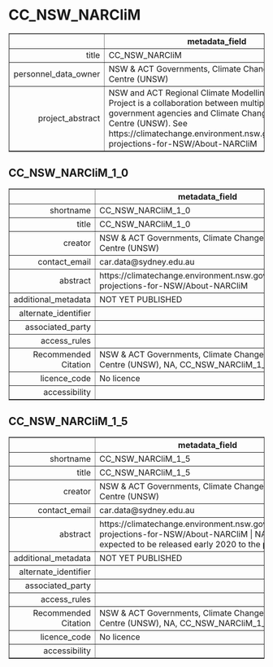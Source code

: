 CC_NSW_NARCliM
===
<!-- html table generated in R 3.6.0 by xtable 1.8-4 package -->
<!-- Fri May 22 19:14:40 2020 -->
<table border=1>
<tr> <th>  </th> <th> metadata_field </th>  </tr>
  <tr> <td align="right"> title </td> <td> CC_NSW_NARCliM </td> </tr>
  <tr> <td align="right"> personnel_data_owner </td> <td> NSW &amp; ACT Governments, Climate Change Research Centre (UNSW) </td> </tr>
  <tr> <td align="right"> project_abstract </td> <td> NSW and ACT Regional Climate Modelling (NARCliM) Project is a collaboration between multiple NSW and ACt government agencies and Climate Change Research Centre (UNSW). See https://climatechange.environment.nsw.gov.au/Climate-projections-for-NSW/About-NARCliM </td> </tr>
   </table>



CC_NSW_NARCliM_1_0
---
<!-- html table generated in R 3.6.0 by xtable 1.8-4 package -->
<!-- Fri May 22 19:14:40 2020 -->
<table border=1>
<tr> <th>  </th> <th> metadata_field </th>  </tr>
  <tr> <td align="right"> shortname </td> <td> CC_NSW_NARCliM_1_0 </td> </tr>
  <tr> <td align="right"> title </td> <td> CC_NSW_NARCliM_1_0 </td> </tr>
  <tr> <td align="right"> creator </td> <td> NSW & ACT Governments, Climate Change Research Centre (UNSW) </td> </tr>
  <tr> <td align="right"> contact_email </td> <td> car.data@sydney.edu.au </td> </tr>
  <tr> <td align="right"> abstract </td> <td> https://climatechange.environment.nsw.gov.au/Climate-projections-for-NSW/About-NARCliM </td> </tr>
  <tr> <td align="right"> additional_metadata </td> <td> NOT YET PUBLISHED </td> </tr>
  <tr> <td align="right"> alternate_identifier </td> <td>  </td> </tr>
  <tr> <td align="right"> associated_party </td> <td>  </td> </tr>
  <tr> <td align="right"> access_rules </td> <td>  </td> </tr>
  <tr> <td align="right"> Recommended Citation </td> <td> NSW & ACT Governments, Climate Change Research Centre (UNSW), NA, CC_NSW_NARCliM_1_0, NA </td> </tr>
  <tr> <td align="right"> licence_code </td> <td> No licence </td> </tr>
  <tr> <td align="right"> accessibility </td> <td>  </td> </tr>
   </table>



CC_NSW_NARCliM_1_5
---
<!-- html table generated in R 3.6.0 by xtable 1.8-4 package -->
<!-- Fri May 22 19:14:40 2020 -->
<table border=1>
<tr> <th>  </th> <th> metadata_field </th>  </tr>
  <tr> <td align="right"> shortname </td> <td> CC_NSW_NARCliM_1_5 </td> </tr>
  <tr> <td align="right"> title </td> <td> CC_NSW_NARCliM_1_5 </td> </tr>
  <tr> <td align="right"> creator </td> <td> NSW & ACT Governments, Climate Change Research Centre (UNSW) </td> </tr>
  <tr> <td align="right"> contact_email </td> <td> car.data@sydney.edu.au </td> </tr>
  <tr> <td align="right"> abstract </td> <td> https://climatechange.environment.nsw.gov.au/Climate-projections-for-NSW/About-NARCliM | NARCliM 1.5 is expected to be released early 2020 to the public. </td> </tr>
  <tr> <td align="right"> additional_metadata </td> <td> NOT YET PUBLISHED </td> </tr>
  <tr> <td align="right"> alternate_identifier </td> <td>  </td> </tr>
  <tr> <td align="right"> associated_party </td> <td>  </td> </tr>
  <tr> <td align="right"> access_rules </td> <td>  </td> </tr>
  <tr> <td align="right"> Recommended Citation </td> <td> NSW & ACT Governments, Climate Change Research Centre (UNSW), NA, CC_NSW_NARCliM_1_5, NA </td> </tr>
  <tr> <td align="right"> licence_code </td> <td> No licence </td> </tr>
  <tr> <td align="right"> accessibility </td> <td>  </td> </tr>
   </table>


